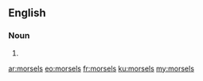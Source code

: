 ==English==

===Noun===
{{head|en|plural}}

# {{plural of|morsel|lang=en}}

[[ar:morsels]]
[[eo:morsels]]
[[fr:morsels]]
[[ku:morsels]]
[[my:morsels]]